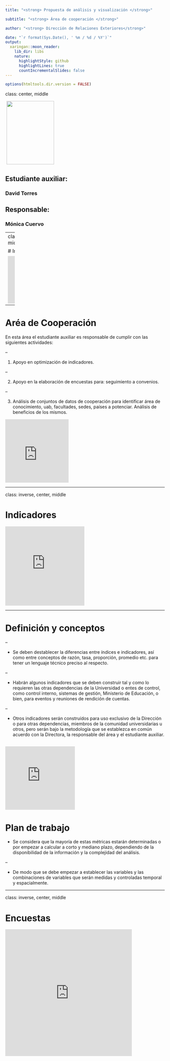 ```yaml
---
title: "<strong> Propuesta de análisis y visualización </strong>"

subtitle: "<strong> Área de cooperación </strong>"

author: "<strong> Dirección de Relaciones Exteriores</strong>"

date: "`r format(Sys.Date(), ' %m / %d / %Y')`"
output:
  xaringan::moon_reader:
    lib_dir: libs
    nature:
      highlightStyle: github
      highlightLines: true
      countIncrementalSlides: false
---
```


```r
options(htmltools.dir.version = FALSE)
```

class: center, middle

![]()
<img src="https://upload.wikimedia.org/wikipedia/commons/c/c4/Escudo_unal_2016.png" width="150" height="200" />

## **Estudiante auxiliar:**

### David Torres

## **Responsable:**

### Mónica Cuervo

---
class: inverse, center, middle

# Introducción

<iframe src="https://giphy.com/embed/l1J9Q7gYHikQF8qZ2" width="200" height="150" frameBorder="0" class="giphy-embed" allowFullScreen></iframe><p>
---


# Aréa de Cooperación

En esta área el estudiante auxiliar es responsable de cumplir con las siguientes actividades:

--

1. Apoyo en optimización de indicadores.

--

2. Apoyo en la elaboración de encuestas para: seguimiento a convenios.

--

3. Análisis de conjuntos de datos de cooperación  para identificar área de conocimiento, uab,  facultades, sedes, países a potenciar.  Análisis de beneficios de los mismos.


<iframe src="https://giphy.com/embed/2sdKnPByFaWm8ZMUe3" width="200" height="200" frameBorder="0" class="giphy-embed" allowFullScreen></iframe>

---

class: inverse, center, middle

# Indicadores 

<iframe src="https://giphy.com/embed/2zeiYrwEPsOqTszYQm" width="250" height="250" frameBorder="0" class="giphy-embed" allowFullScreen></iframe><p>

---

# Definición y conceptos

--

+ Se deben destablecer la diferencias entre índices e indicadores, así como entre conceptos de razón, tasa, proporción, promedio etc. para tener un lenguaje técnico preciso al respecto.

--

+ Habrán algunos indicadores que se deben construir tal y como lo requieren las otras dependencias de la Universidad o entes de control, como control interno, sistemas de gestión, Ministerio de Educación, o bien, para eventos y reuniones de rendición de cuentas.

--

+ Otros indicadores serán construídos para uso exclusivo de la Dirección o para otras dependencias, miembros de la comunidad universidarias u otros, pero serán bajo la metodología que se establezca en común acuerdo con la Directora, la responsable del área y el estudiante auxiliar.

<iframe src="https://giphy.com/embed/8lWxV7cyeXNiukCoxk" width="220" height="200" frameBorder="0" class="giphy-embed" allowFullScreen></iframe>
---

# Plan de trabajo

+ Se considera que la mayoría de estas métricas estarán determinadas o por empezar a calcular a corto y mediano plazo, dependiendo de la disponibilidad de la información y la complejidad del análisis.

--

+ De modo que se debe empezar a establecer las variables y las combinaciones de variables que serán medidas y controladas temporal y espacialmente.


---

class: inverse, center, middle

# Encuestas

<iframe src="https://giphy.com/embed/2tRkgMD3MZCGkhexMy" width="400" height="400" frameBorder="0" class="giphy-embed" allowFullScreen></iframe

---

#  Diseño y etapa preliminar

+ El diseño muestral debe ser bien determinado en cada encuesta y posible para el estudio.

--

+ El cuestionario o formulario de preguntas debe ser claro para el usuario y fácil de tabular.

--

+ El estudiante auxiliar asesorará el diseño y elaboración de las encuestas.



---

# Plan de trabajo

+ Según la naturaleza de la información y la premura con la que sean requeridos se debe, por tanto, elegir el plazo en que deberían ser elaboradas y difundidaslas encuestas.

--

+ Es decir, estas tareas serán divididas en plazos de corto, mediano y largo plazo.






